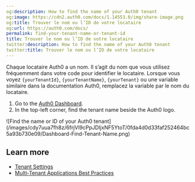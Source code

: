 ```yaml
---
og:description: How to find the name of your Auth0 tenant
og:image: https://cdn2.auth0.com/docs/1.14553.0/img/share-image.png
og:title: Trouver le nom ou l’ID de votre locataire
og:url: https://auth0.com/docs/
permalink: find-your-tenant-name-or-tenant-id
title: Trouver le nom ou l’ID de votre locataire
twitter:description: How to find the name of your Auth0 tenant
twitter:title: Trouver le nom ou l’ID de votre locataire
---
```


Chaque locataire Auth0 a un nom. Il s’agit du nom que vous utilisez fréquemment dans votre code pour identifier le locataire. Lorsque vous voyez `{yourTenantId}`, `{yourTenantName}`, `{yourTenant}` ou une variable similaire dans la documentation Auth0, remplacez la variable par le nom du locataire.

1. Go to the [Auth0 Dashboard](https://manage.auth0.com/#).
2. In the top-left corner, find the tenant name beside the Auth0 logo.

<Frame>![Find the name or ID of your Auth0 tenant](/images/cdy7uua7fh8z/6frjVl9cPpJDIjxNF5YtoT/0fda4d0d33faf252464bc5a93b730e09/Dashboard-Find-Tenant-Name.png)</Frame>

## Learn more

* [Tenant Settings](/docs/get-started/tenant-settings)
* [Multi-Tenant Applications Best Practices](/docs/get-started/auth0-overview/create-tenants/multi-tenant-apps-best-practices)
